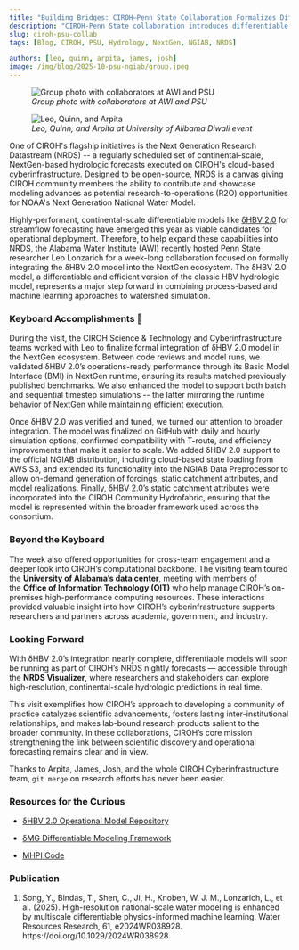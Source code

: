 ```yaml
---
title: "Building Bridges: CIROH–Penn State Collaboration Formalizes Differentiable Modeling for NRDS"
description: "CIROH-Penn State collaboration introduces differentiable modeling to the NextGen Data Stream."
slug: ciroh-psu-collab
tags: [Blog, CIROH, PSU, Hydrology, NextGen, NGIAB, NRDS]

authors: [leo, quinn, arpita, james, josh]
image: /img/blog/2025-10-psu-ngiab/group.jpeg
---
```



<figure style={{ textAlign: "center" }}>
  <img src={useBaseUrl("/img/blog/2025-10-psu-ngiab/group.jpeg")} alt="Group photo with collaborators at AWI and PSU" style={{ maxWidth: "100%" }} />
  <figcaption><em>Group photo with collaborators at AWI and PSU</em></figcaption>
</figure>


<figure style={{ textAlign: "center" }}>
  <img src={useBaseUrl("/img/blog/2025-10-psu-ngiab/arpita.jpeg")} alt="Leo, Quinn, and Arpita" style={{ maxWidth: "100%" }} />
  <figcaption><em>Leo, Quinn, and Arpita at University of Alibama Diwali event</em></figcaption>
</figure>


One of CIROH's flagship initiatives is the Next Generation Research Datastream (NRDS) -- a regularly scheduled set of continental-scale, NextGen-based hydrologic forecasts executed on CIROH's cloud-based cyberinfrastructure. Designed to be open-source, NRDS is a canvas giving CIROH community members the ability to contribute and showcase modeling advances as potential research-to-operations (R2O) opportunities for NOAA's Next Generation National Water Model. 

Highly-performant, continental-scale differentiable models like [δHBV 2.0](https://agupubs.onlinelibrary.wiley.com/doi/10.1029/2024WR038928) for streamflow forecasting have emerged this year as viable candidates for operational deployment. Therefore, to help expand these capabilities into NRDS, the Alabama Water Institute (AWI) recently hosted Penn State researcher Leo Lonzarich for a week-long collaboration focused on formally integrating the δHBV 2.0 model into the NextGen ecosystem. The δHBV 2.0 model, a differentiable and efficient version of the classic HBV hydrologic model, represents a major step forward in combining process-based and machine learning approaches to watershed simulation.


<!-- truncate -->

### Keyboard Accomplishments 👾

During the visit, the CIROH Science & Technology and Cyberinfrastructure teams worked with Leo to finalize formal integration of δHBV 2.0 model in the NextGen ecosystem. Between code reviews and model runs, we validated δHBV 2.0’s operations-ready performance through its Basic Model Interface (BMI) in NextGen runtime, ensuring its results matched previously published benchmarks. We also enhanced the model to support both batch and sequential timestep simulations -- the latter mirroring the runtime behavior of NextGen while maintaining efficient execution.

Once δHBV 2.0 was verified and tuned, we turned our attention to broader integration. The model was finalized on GitHub with daily and hourly simulation options, confirmed compatibility with T-route, and efficiency improvements that make it easier to scale. We added δHBV 2.0 support to the official NGIAB distribution, including cloud-based state loading from AWS S3, and extended its functionality into the NGIAB Data Preprocessor to allow on-demand generation of forcings, static catchment attributes, and model realizations. Finally, δHBV 2.0’s static catchment attributes were incorporated into the CIROH Community Hydrofabric, ensuring that the model is represented within the broader framework used across the consortium.

### Beyond the Keyboard

The week also offered opportunities for cross-team engagement and a deeper look into CIROH’s computational backbone. The visiting team toured the **University of Alabama’s data center**, meeting with members of the **Office of Information Technology (OIT)** who help manage CIROH’s on-premises high-performance computing resources. These interactions provided valuable insight into how CIROH’s cyberinfrastructure supports researchers and partners across academia, government, and industry.

### Looking Forward

With δHBV 2.0’s integration nearly complete, differentiable models will soon be running as part of CIROH’s NRDS nightly forecasts — accessible through the **NRDS Visualizer**, where researchers and stakeholders can explore high-resolution, continental-scale hydrologic predictions in real time.

This visit exemplifies how CIROH’s approach to developing a community of practice catalyzes scientific advancements, fosters lasting inter-institutional relationships, and makes lab-bound research products salient to the broader community.  In these collaborations, CIROH’s core mission strengthening the link between scientific discovery and operational forecasting remains clear and in view.

Thanks to Arpita, James, Josh, and the whole CIROH Cyberinfrastructure team, `git merge` on research efforts has never been easier.

### Resources for the Curious 

- [δHBV 2.0 Operational Model Repository](https://github.com/mhpi/dhbv2)

- [δMG Differentiable Modeling Framework](https://github.com/mhpi/generic_deltamodel)

- [MHPI Code](https://mhpi.github.io/codes/)

### Publication

<ol>
    <li>Song, Y., Bindas, T., Shen, C., Ji, H., Knoben, W. J. M., Lonzarich, L., et al. (2025). High-resolution national-scale water modeling is enhanced by multiscale differentiable physics-informed machine learning. Water Resources Research, 61, e2024WR038928. https://doi.org/10.1029/2024WR038928</li>
</ol>
